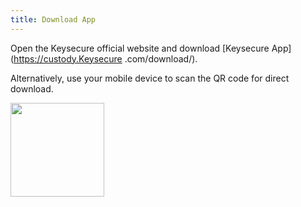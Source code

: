 ```yaml
---
title: Download App
---
```


Open the Keysecure official website and download [Keysecure App](https://custody.Keysecure .com/download/).

Alternatively, use your mobile device to scan the QR code for direct download.

<div className="w-full flex items-center justify-center">
    <img src="/images/quickstart/download2.png" width="150"/>
</div>
